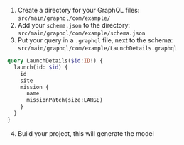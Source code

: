 1. Create a directory for your GraphQL files: `src/main/graphql/com/example/`
2. Add your `schema.json` to the directory: `src/main/graphql/com/example/schema.json`
3. Put your query in a `.graphql` file, next to the schema: `src/main/graphql/com/example/LaunchDetails.graphql`

```graphql:title=src/main/graphql/com/example/LaunchDetails.graphql
query LaunchDetails($id:ID!) {
  launch(id: $id) {
    id
    site
    mission {
      name
      missionPatch(size:LARGE)
    }
  }
}
```

4. Build your project, this will generate the model